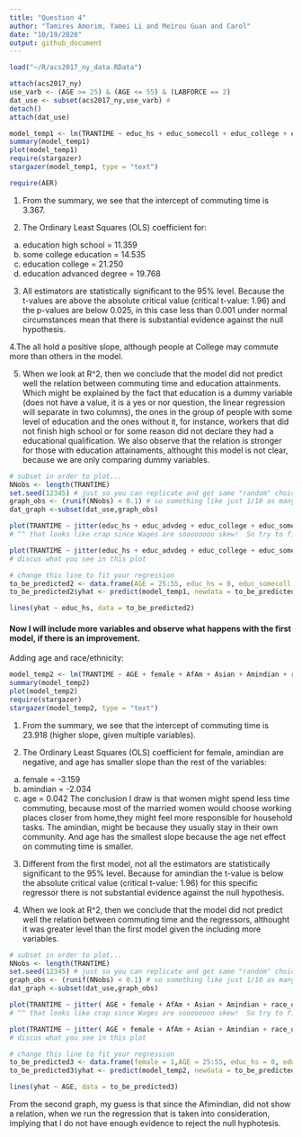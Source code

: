 ---
title: "Question 4"
author: "Tamires Amorim, Yamei Li and Meirou Guan and Carol"
date: "10/19/2020"
output: github_document
---

```{r}
load("~/R/acs2017_ny_data.RData")
```

```{r}
attach(acs2017_ny)
use_varb <- (AGE >= 25) & (AGE <= 55) & (LABFORCE == 2)
dat_use <- subset(acs2017_ny,use_varb) # 
detach()
attach(dat_use)
```


```{r}
model_temp1 <- lm(TRANTIME ~ educ_hs + educ_somecoll + educ_college + educ_advdeg)
summary(model_temp1)
plot(model_temp1)
require(stargazer)
stargazer(model_temp1, type = "text")
```

```{r}
require(AER)
```

1. From the summary, we see that the intercept of commuting time is 3.367. 

2. The Ordinary Least Squares (OLS) coefficient for:
a) education high school =  11.359
b) some college education = 14.535
c) education college = 21.250
d) education advanced degree = 19.768

3. All estimators are statistically significant to the 95% level. Because the t-values are above the absolute critical value (critical t-value: 1.96) and the p-values are below 0.025, in this case less than 0.001 under normal circumstances mean that there is substantial evidence against the null hypothesis.

4.The all hold a positive slope, although people at College may commute more than others in the model.  

5. When we look at R^2, then we conclude that the model did not predict well the relation between commuting time and education attainments.  
Which might be explained by the fact that education is a dummy variable (does not have a value, it is a yes or nor question, the linear regression will separate in two columns), the ones in the group of people with some level of education and the ones without it, for instance, workers that did not finish high school or for some reason did not declare they had a educational qualification. 
We also observe that the relation is stronger for those with education attainaments, althought this model is not clear, because we are only comparing dummy variables. 

```{r}
# subset in order to plot...
NNobs <- length(TRANTIME)
set.seed(12345) # just so you can replicate and get same "random" choices
graph_obs <- (runif(NNobs) < 0.1) # so something like just 1/10 as many obs
dat_graph <-subset(dat_use,graph_obs)  

plot(TRANTIME ~ jitter(educ_hs + educ_advdeg + educ_college + educ_somecoll, factor = 2), pch = 16, col = rgb(0.5, 0.5, 0.5, alpha = 0.2), data = dat_graph)
# ^^ that looks like crap since Wages are soooooooo skew!  So try to find some sensible ylim = c(0, ??)

plot(TRANTIME ~ jitter(educ_hs + educ_advdeg + educ_college + educ_somecoll, factor = 2), pch = 16, col = rgb(0.5, 0.5, 0.5, alpha = 0.2), ylim = c(0,150000), data = dat_graph)
# discus what you see in this plot

# change this line to fit your regression
to_be_predicted2 <- data.frame(AGE = 25:55, educ_hs = 0, educ_somecoll = 0, educ_college = 1, educ_advdeg = 0)
to_be_predicted2$yhat <- predict(model_temp1, newdata = to_be_predicted2)

lines(yhat ~ educ_hs, data = to_be_predicted2)
```

#### Now I will include more variables and observe what happens with the first model, if there is an improvement.

Adding age and race/ethnicity:
```{r}
model_temp2 <- lm(TRANTIME ~ AGE + female + AfAm + Asian + Amindian + race_oth + Hispanic + educ_hs + educ_somecoll + educ_college + educ_advdeg)
summary(model_temp2)
plot(model_temp2)
require(stargazer)
stargazer(model_temp2, type = "text")
```
1. From the summary, we see that the intercept of commuting time is 23.918 (higher slope, given multiple variables). 

2. The Ordinary Least Squares (OLS) coefficient for female, amindian are negative, and age has smaller slope than the rest of the variables:
a) female =  -3.159
b) amindian = -2.034
c) age = 0.042
The conclusion I draw is that women might spend less time commuting, because most of the married women would choose working places closer from home,they might feel more responsible for household tasks.
The amindian, might be because they usually stay in their own community. And age has the smallest slope because the age net effect on commuting time is smaller. 

3. Different from the first model, not all the estimators are statistically significant to the 95% level. Because for amindian the t-value is below the absolute critical value (critical t-value: 1.96) for this specific regressor  there is not  substantial evidence against the null hypothesis.

4. When we look at R^2, then we conclude that the model did not predict well the relation between commuting time and the regressors, althought it was greater level than the first model given the including more variables.  

```{r}
# subset in order to plot...
NNobs <- length(TRANTIME)
set.seed(12345) # just so you can replicate and get same "random" choices
graph_obs <- (runif(NNobs) < 0.1) # so something like just 1/10 as many obs
dat_graph <-subset(dat_use,graph_obs)  

plot(TRANTIME ~ jitter( AGE + female + AfAm + Asian + Amindian + race_oth + Hispanic + educ_hs + educ_advdeg + educ_college + educ_somecoll, factor = 2), pch = 16, col = rgb(0.5, 0.5, 0.5, alpha = 0.2), data = dat_graph)
# ^^ that looks like crap since Wages are soooooooo skew!  So try to find some sensible ylim = c(0, ??)

plot(TRANTIME ~ jitter( AGE + female + AfAm + Asian + Amindian + race_oth + Hispanic + educ_hs + educ_advdeg + educ_college + educ_somecoll, factor = 2), pch = 16, col = rgb(0.5, 0.5, 0.5, alpha = 0.2), ylim = c(0,150000), data = dat_graph)
# discus what you see in this plot

# change this line to fit your regression
to_be_predicted3 <- data.frame(female = 1,AGE = 25:55, educ_hs = 0, educ_somecoll = 0, educ_college = 1, educ_advdeg = 0, AfAm = 1, Amindian = 1, race_oth = 1, Hispanic = 1, Asian = 1 )
to_be_predicted3$yhat <- predict(model_temp2, newdata = to_be_predicted3)

lines(yhat ~ AGE, data = to_be_predicted3)
```

From the second graph, my guess is that since the Afimindian, did not show a relation, when we run the regression that is taken into consideration, implying that I do not have enough evidence to reject the null hyphotesis. 


